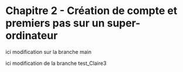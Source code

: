 # Chapitre 2 - Création de compte et premiers pas sur un super-ordinateur

ici modification sur la branche main 

ici modification de la branche test_Claire3